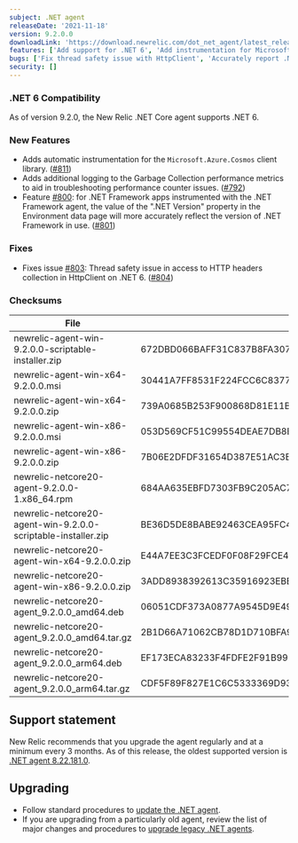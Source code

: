 ```yaml
---
subject: .NET agent
releaseDate: '2021-11-18'
version: 9.2.0.0
downloadLink: 'https://download.newrelic.com/dot_net_agent/latest_release'
features: ['Add support for .NET 6', 'Add instrumentation for Microsoft.Azure.Cosmos', 'Add additional Garbage Collection metrics']
bugs: ['Fix thread safety issue with HttpClient', 'Accurately report .NET Framework version in Environment data']
security: []
---
```


### .NET 6 Compatibility

As of version 9.2.0, the New Relic .NET Core agent supports .NET 6.

### New Features

* Adds automatic instrumentation for the `Microsoft.Azure.Cosmos` client library. ([#811](https://github.com/newrelic/newrelic-dotnet-agent/pull/811))
* Adds additional logging to the Garbage Collection performance metrics to aid in troubleshooting performance counter issues. ([#792](https://github.com/newrelic/newrelic-dotnet-agent/pull/792))
* Feature [#800](https://github.com/newrelic/newrelic-dotnet-agent/issues/800): for .NET Framework apps instrumented with the .NET Framework agent, the value of the ".NET Version" property in the Environment data page will more accurately reflect the version of .NET Framework in use. ([#801](https://github.com/newrelic/newrelic-dotnet-agent/pull/801))

### Fixes

* Fixes issue [#803](https://github.com/newrelic/newrelic-dotnet-agent/issues/803): Thread safety issue in access to HTTP headers collection in HttpClient on .NET 6. ([#804](https://github.com/newrelic/newrelic-dotnet-agent/pull/804))

### Checksums

| File                                                          | SHA - 256  Hash                                                  |
| ------------------------------------------------------------- | ---------------------------------------------------------------- |
| newrelic-agent-win-9.2.0.0-scriptable-installer.zip           | 672DBD066BAFF31C837B8FA3070FCD36DB3E9F68A3F830BBD93079CEE7DFA63F |
| newrelic-agent-win-x64-9.2.0.0.msi                            | 30441A7FF8531F224FCC6C8377989873A8AA08854F28873F7B576AA6A51D92BD |
| newrelic-agent-win-x64-9.2.0.0.zip                            | 739A0685B253F900868D81E11B15405D2FC030E850CD0B249AE0BED30CC0FC5E |
| newrelic-agent-win-x86-9.2.0.0.msi                            | 053D569CF51C99554DEAE7DB8B01E731F9AB775A96EEB6A414D8A7A10B32FAE3 |
| newrelic-agent-win-x86-9.2.0.0.zip                            | 7B06E2DFDF31654D387E51AC3EF974C0253F429914DB76550F1A33C388A08886 |
| newrelic-netcore20-agent-9.2.0.0-1.x86_64.rpm                 | 684AA635EBFD7303FB9C205AC7B618D98CED3B04D35E95C34E4E40B87A55C9BA |
| newrelic-netcore20-agent-win-9.2.0.0-scriptable-installer.zip | BE36D5DE8BABE92463CEA95FC446B4961FDFA4CC045885551841EFB662E46E04 |
| newrelic-netcore20-agent-win-x64-9.2.0.0.zip                  | E44A7EE3C3FCEDF0F08F29FCE4C8D37B036E762896EC33FE4DF8B10C8FD4805A |
| newrelic-netcore20-agent-win-x86-9.2.0.0.zip                  | 3ADD8938392613C35916923EBE1BB851CC25678F942B53CD0ECD1B59CFF585C6 |
| newrelic-netcore20-agent_9.2.0.0_amd64.deb                    | 06051CDF373A0877A9545D9E499B44A2F024B3FF7192D205157030812D79701E |
| newrelic-netcore20-agent_9.2.0.0_amd64.tar.gz                 | 2B1D66A71062CB78D1D710BFA9B6ED1E1B156123F2EDB080ED6E1A9BAA1680C6 |
| newrelic-netcore20-agent_9.2.0.0_arm64.deb                    | EF173ECA83233F4FDFE2F91B996F5BE0E8C84AFCC3AC79BF1B3B786ADDE428AE |
| newrelic-netcore20-agent_9.2.0.0_arm64.tar.gz                 | CDF5F89F827E1C6C5333369D930D8D5B7826698845E46671C8E6977B6D7DC2C8 |

## Support statement

New Relic recommends that you upgrade the agent regularly and at a minimum every 3 months. As of this release, the oldest supported version is [.NET agent 8.22.181.0](/docs/release-notes/agent-release-notes/net-release-notes/net-agent-8221810).

## Upgrading

* Follow standard procedures to [update the .NET agent](/docs/agents/net-agent/installation-configuration/update-net-agent).
* If you are upgrading from a particularly old agent, review the list of major changes and procedures to [upgrade legacy .NET agents](/docs/agents/net-agent/troubleshooting/upgrade-legacy-net-agents).
